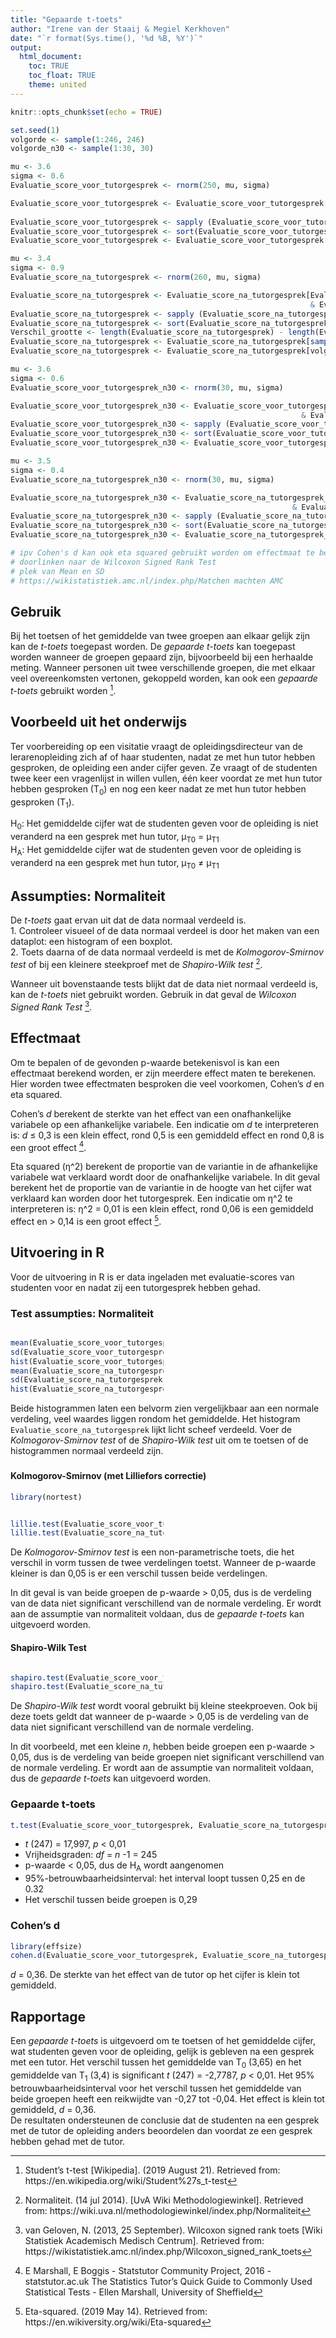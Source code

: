 ```yaml
---
title: "Gepaarde t-toets"
author: "Irene van der Staaij & Megiel Kerkhoven"
date: "`r format(Sys.time(), '%d %B, %Y')`"
output: 
  html_document:
    toc: TRUE
    toc_float: TRUE
    theme: united
---
```

<style>
  .col2 {
    columns: 2 200px;
    -webkit-columns: 2 200px;
    -moz-columns: 2 200px;
  }
</style>

```r
knitr::opts_chunk$set(echo = TRUE)
```

```r
set.seed(1)
volgorde <- sample(1:246, 246)
volgorde_n30 <- sample(1:30, 30)

mu <- 3.6
sigma <- 0.6
Evaluatie_score_voor_tutorgesprek <- rnorm(250, mu, sigma)

Evaluatie_score_voor_tutorgesprek <- Evaluatie_score_voor_tutorgesprek[Evaluatie_score_voor_tutorgesprek <= 5 
                                                                       & Evaluatie_score_voor_tutorgesprek >= 1]
Evaluatie_score_voor_tutorgesprek <- sapply (Evaluatie_score_voor_tutorgesprek, round, 3)
Evaluatie_score_voor_tutorgesprek <- sort(Evaluatie_score_voor_tutorgesprek)
Evaluatie_score_voor_tutorgesprek <- Evaluatie_score_voor_tutorgesprek[volgorde]

mu <- 3.4
sigma <- 0.9
Evaluatie_score_na_tutorgesprek <- rnorm(260, mu, sigma)

Evaluatie_score_na_tutorgesprek <- Evaluatie_score_na_tutorgesprek[Evaluatie_score_na_tutorgesprek <= 5 
                                                                   & Evaluatie_score_na_tutorgesprek >= 1]
Evaluatie_score_na_tutorgesprek <- sapply (Evaluatie_score_na_tutorgesprek, round, 3)
Evaluatie_score_na_tutorgesprek <- sort(Evaluatie_score_na_tutorgesprek)
Verschil_grootte <- length(Evaluatie_score_na_tutorgesprek) - length(Evaluatie_score_voor_tutorgesprek)
Evaluatie_score_na_tutorgesprek <- Evaluatie_score_na_tutorgesprek[sample(-283:-1, Verschil_grootte)]
Evaluatie_score_na_tutorgesprek <- Evaluatie_score_na_tutorgesprek[volgorde]

mu <- 3.6
sigma <- 0.6
Evaluatie_score_voor_tutorgesprek_n30 <- rnorm(30, mu, sigma)

Evaluatie_score_voor_tutorgesprek_n30 <- Evaluatie_score_voor_tutorgesprek_n30[Evaluatie_score_voor_tutorgesprek_n30 <= 5 
                                                                 & Evaluatie_score_voor_tutorgesprek_n30 >= 1]
Evaluatie_score_voor_tutorgesprek_n30 <- sapply (Evaluatie_score_voor_tutorgesprek_n30, round, 3)
Evaluatie_score_voor_tutorgesprek_n30 <- sort(Evaluatie_score_voor_tutorgesprek_n30)
Evaluatie_score_voor_tutorgesprek_n30 <- Evaluatie_score_voor_tutorgesprek_n30[volgorde_n30]

mu <- 3.5
sigma <- 0.4
Evaluatie_score_na_tutorgesprek_n30 <- rnorm(30, mu, sigma)

Evaluatie_score_na_tutorgesprek_n30 <- Evaluatie_score_na_tutorgesprek_n30[Evaluatie_score_na_tutorgesprek_n30 <= 5 
                                                               & Evaluatie_score_na_tutorgesprek_n30 >= 1]
Evaluatie_score_na_tutorgesprek_n30 <- sapply (Evaluatie_score_na_tutorgesprek_n30, round, 3)
Evaluatie_score_na_tutorgesprek_n30 <- sort(Evaluatie_score_na_tutorgesprek_n30)
Evaluatie_score_na_tutorgesprek_n30 <- Evaluatie_score_na_tutorgesprek_n30[volgorde_n30]
```

```r
# ipv Cohen's d kan ook eta squared gebruikt worden om effectmaat te berekenen. Wordt vaak wel gedaan bij de ANOVA. 
# doorlinken naar de Wilcoxon Signed Rank Test
# plek van Mean en SD
# https://wikistatistiek.amc.nl/index.php/Matchen machten AMC
```


## Gebruik
Bij het toetsen of het gemiddelde van twee groepen aan elkaar gelijk zijn kan de *t-toets* toegepast worden. De *gepaarde t-toets* kan toegepast worden wanneer de groepen gepaard zijn, bijvoorbeeld bij een herhaalde meting. Wanneer personen uit twee verschillende groepen, die met elkaar veel overeenkomsten vertonen, gekoppeld worden, kan ook een *gepaarde t-toets* gebruikt worden [^1].

## Voorbeeld uit het onderwijs
Ter voorbereiding op een visitatie vraagt de opleidingsdirecteur van de lerarenopleiding zich af of haar studenten, nadat ze met hun tutor hebben gesproken, de opleiding een ander cijfer geven. Ze vraagt of de studenten twee keer een vragenlijst in willen vullen, één keer voordat ze met hun tutor hebben gesproken (T~0~) en nog een keer nadat ze met hun tutor hebben gesproken (T~1~). 

H~0~: Het gemiddelde cijfer wat de studenten geven voor de opleiding is niet veranderd na een gesprek met hun tutor, µ~T0~ = µ~T1~  
H~A~: Het gemiddelde cijfer wat de studenten geven voor de opleiding is veranderd na een gesprek met hun tutor, µ~T0~ ≠ µ~T1~ 

## Assumpties: Normaliteit
De *t-toets* gaat ervan uit dat de data normaal verdeeld is.  
1. Controleer visueel of de data normaal verdeel is door het maken van een dataplot: een histogram of een boxplot.  
2. Toets daarna of de data normaal verdeeld is met de *Kolmogorov-Smirnov test* of bij een kleinere steekproef met de *Shapiro-Wilk test* [^2].  

Wanneer uit bovenstaande tests blijkt dat de data niet normaal verdeeld is, kan de *t-toets* niet gebruikt worden. Gebruik in dat geval de *Wilcoxon Signed Rank Test* [^3].

## Effectmaat
Om te bepalen of de gevonden p-waarde betekenisvol is kan een effectmaat berekend worden, er zijn meerdere effect maten te berekenen. Hier worden twee effectmaten besproken die veel voorkomen, Cohen's *d* en eta squared.   

Cohen's *d* berekent de sterkte van het effect van een onafhankelijke variabele op een afhankelijke variabele. Een indicatie om *d* te interpreteren is: *d* ≤ 0,3 is een klein effect, rond 0,5 is een gemiddeld effect en rond 0,8 is een groot effect [^4].  

Eta squared (η^2) berekent de proportie van de variantie in de afhankelijke variabele wat verklaard wordt door de onafhankelijke variabele. In dit geval berekent het de proportie van de variantie in de hoogte van het cijfer wat verklaard kan worden door het tutorgesprek. Een indicatie om η^2 te interpreteren is: η^2 = 0,01 is een klein effect, rond 0,06 is een gemiddeld effect en > 0,14 is een groot effect [^5]. 

## Uitvoering in R
Voor de uitvoering in R is er data ingeladen met evaluatie-scores van studenten voor en nadat zij een tutorgesprek hebben gehad. 

### Test assumpties: Normaliteit
<div class="col2">
```r
mean(Evaluatie_score_voor_tutorgesprek)
sd(Evaluatie_score_voor_tutorgesprek)
hist(Evaluatie_score_voor_tutorgesprek)
mean(Evaluatie_score_na_tutorgesprek)
sd(Evaluatie_score_na_tutorgesprek)
hist(Evaluatie_score_na_tutorgesprek)
```
</div>

Beide histogrammen laten een belvorm zien vergelijkbaar aan een normale verdeling, veel waardes liggen rondom het gemiddelde. Het histogram `Evaluatie_score_na_tutorgesprek` lijkt licht scheef verdeeld. Voer de *Kolmogorov-Smirnov test* of de *Shapiro-Wilk test* uit om te toetsen of de histogrammen normaal verdeeld zijn.   

### {.tabset .tabset-fade .tabset.pills}
#### Kolmogorov-Smirnov (met Lilliefors correctie)
```r
library(nortest)
```
<div class ="col2">
``` r
lillie.test(Evaluatie_score_voor_tutorgesprek)
lillie.test(Evaluatie_score_na_tutorgesprek)
```
</div>

De *Kolmogorov-Smirnov test* is een non-parametrische toets, die het verschil in vorm tussen de twee verdelingen toetst. Wanneer de p-waarde kleiner is dan 0,05 is er een verschil tussen beide verdelingen.  

In dit geval is van beide groepen de p-waarde > 0,05, dus is de verdeling van de data niet significant verschillend van de normale verdeling. Er wordt aan de assumptie van normaliteit voldaan, dus de *gepaarde t-toets* kan uitgevoerd worden. 

#### Shapiro-Wilk Test
<div class ="col2">
``` r
shapiro.test(Evaluatie_score_voor_tutorgesprek_n30)
shapiro.test(Evaluatie_score_na_tutorgesprek_n30)
```
</div>

De *Shapiro-Wilk test* wordt vooral gebruikt bij kleine steekproeven. Ook bij deze toets geldt dat wanneer de p-waarde > 0,05 is de verdeling van de data niet significant verschillend van de normale verdeling.  

In dit voorbeeld, met een kleine *n*, hebben beide groepen een p-waarde > 0,05, dus is de verdeling van beide groepen niet significant verschillend van de normale verdeling. Er wordt aan de assumptie van normaliteit voldaan, dus de *gepaarde t-toets* kan uitgevoerd worden.  

### Gepaarde t-toets
```r
t.test(Evaluatie_score_voor_tutorgesprek, Evaluatie_score_na_tutorgesprek, paired=TRUE)
```
* *t* (247) = 17,997, *p* < 0,01  
* Vrijheidsgraden: *df* = *n* -1 = 245 
* p-waarde < 0,05, dus de H~A~ wordt aangenomen  
* 95%-betrouwbaarheidsinterval: het interval loopt tussen 0,25 en de 0.32
* Het verschil tussen beide groepen is 0,29

### Cohen's d
```r
library(effsize)
cohen.d(Evaluatie_score_voor_tutorgesprek, Evaluatie_score_na_tutorgesprek)
```
*d* = 0,36. De sterkte van het effect van de tutor op het cijfer is klein tot gemiddeld. 

## Rapportage
Een *gepaarde t-toets* is uitgevoerd om te toetsen of het gemiddelde cijfer, wat studenten geven voor de opleiding, gelijk is gebleven na een gesprek met een tutor. Het verschil tussen het gemiddelde van T~0~ (3,65) en het gemiddelde van T~1~ (3,4) is significant *t* (247) = -2,7787, *p* < 0,01. Het 95% betrouwbaarheidsinterval voor het verschil tussen het gemiddelde van beide groepen heeft een reikwijdte van -0,27 tot -0,04. Het effect is klein tot gemiddeld, *d* = 0,36.    
De resultaten ondersteunen de conclusie dat de studenten na een gesprek met de tutor de opleiding anders beoordelen dan voordat ze een gesprek hebben gehad met de tutor. 


[^1]: Student's t-test [Wikipedia]. (2019 August 21). Retrieved from: https://en.wikipedia.org/wiki/Student%27s_t-test
[^2]: Normaliteit. (14 jul 2014). [UvA Wiki Methodologiewinkel]. Retrieved from: https://wiki.uva.nl/methodologiewinkel/index.php/Normaliteit  
[^3]: van Geloven, N. (2013, 25 September). Wilcoxon signed rank toets [Wiki Statistiek Academisch Medisch Centrum]. Retrieved from: https://wikistatistiek.amc.nl/index.php/Wilcoxon_signed_rank_toets
[^4]: E Marshall, E Boggis - Statstutor Community Project, 2016 - statstutor.ac.uk The Statistics Tutor’s  Quick Guide to Commonly Used Statistical Tests  - Ellen Marshall, University of Sheffield 
[^5]: Eta-squared. (2019 May 14). Retrieved from: https://en.wikiversity.org/wiki/Eta-squared 